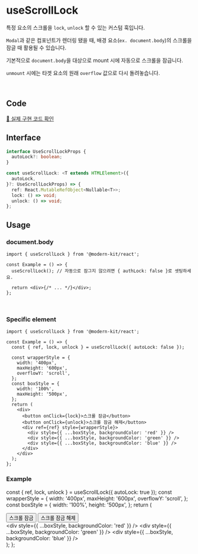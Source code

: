 
# useScrollLock

특정 요소의 스크롤을 `lock`, `unlock` 할 수 있는 커스텀 훅입니다. 

`Modal`과 같은 컴포넌트가 렌더링 됐을 때, 배경 요소(`ex. document.body`)의 스크롤을 잠글 때 활용될 수 있습니다.

기본적으로 `document.body`을 대상으로 mount 시에 자동으로 스크롤을 잠급니다.

`unmount` 시에는 타겟 요소의 원래 `overflow` 값으로 다시 돌려놓습니다.


<br />

## Code
[🔗 실제 구현 코드 확인](https://github.com/modern-agile-team/modern-kit/blob/main/packages/react/src/hooks/useScrollLock/index.ts)

## Interface
```ts title="typescript"
interface UseScrollLockProps {
  autoLock?: boolean;
}

const useScrollLock: <T extends HTMLElement>({
  autoLock,
}?: UseScrollLockProps) => {
  ref: React.MutableRefObject<Nullable<T>>;
  lock: () => void;
  unlock: () => void;
};
```

## Usage
### document.body
```tsx title="typescript"
import { useScrollLock } from '@modern-kit/react';

const Example = () => {
  useScrollLock(); // 자동으로 잠그지 않으려면 { authLock: false }로 셋팅하세요.

  return <div>{/* ... */}</div>;
};
```

<br />

### Specific element
```tsx title="typescript"
import { useScrollLock } from '@modern-kit/react';

const Example = () => {
  const { ref, lock, unlock } = useScrollLock({ autoLock: false });

  const wrapperStyle = {
    width: '400px',
    maxHeight: '600px',
    overflowY: 'scroll',
  };
  const boxStyle = {
    width: '100%',
    maxHeight: '500px',
  };
  return (
    <div>
      <button onClick={lock}>스크롤 잠금</button>
      <button onClick={unlock}>스크롤 잠금 해제</button>
      <div ref={ref} style={wrapperStyle}>
        <div style={{ ...boxStyle, backgroundColor: 'red' }} />
        <div style={{ ...boxStyle, backgroundColor: 'green' }} />
        <div style={{ ...boxStyle, backgroundColor: 'blue' }} />
      </div>
    </div>
  );
};
```

### Example

  const { ref, lock, unlock } = useScrollLock({ autoLock: true });
  const wrapperStyle = {
    width: '400px',
    maxHeight: '600px',
    overflowY: 'scroll',
  };
  const boxStyle = {
    width: '100%',
    height: '500px',
  };
  return (
    <div>
      <button onClick={lock}>스크롤 잠금</button>
      <button onClick={unlock}>스크롤 잠금 해제</button>
      <div ref={ref} style={wrapperStyle}>
        <div style={{ ...boxStyle, backgroundColor: 'red' }} />
        <div style={{ ...boxStyle, backgroundColor: 'green' }} />
        <div style={{ ...boxStyle, backgroundColor: 'blue' }} />
      </div>
    </div>
  );
};

<Example />